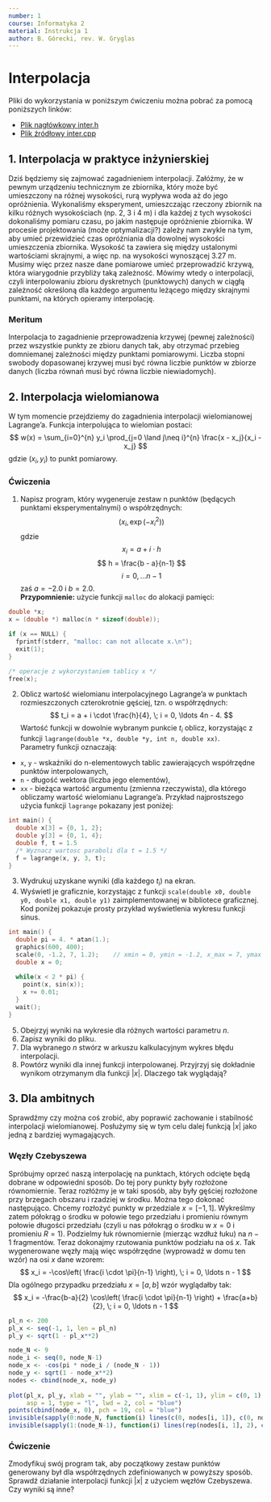 ```yaml
---
number: 1
course: Informatyka 2
material: Instrukcja 1
author: B. Górecki, rev. W. Gryglas
---
```


# Interpolacja

Pliki do wykorzystania w poniższym ćwiczeniu można pobrać za pomocą poniższych linków:

  - [Plik nagłówkowy inter.h](http://ccfd.github.io/courses/code/info2/inter.h)
  - [Plik źródłowy inter.cpp](http://ccfd.github.io/courses/code/info2/inter.cpp)


## 1. Interpolacja w praktyce inżynierskiej

Dziś będziemy się zajmować zagadnieniem interpolacji.
Załóżmy, że w pewnym urządzeniu technicznym ze zbiornika, który może być umieszczony na różnej wysokości, rurą wypływa woda aż do jego opróżnienia.
Wykonaliśmy eksperyment, umieszczając rzeczony zbiornik na kilku różnych wysokościach (np. 2, 3 i 4 m) i dla każdej z tych wysokości dokonaliśmy pomiaru czasu, po jakim następuje opróżnienie zbiornika.
W procesie projektowania (może optymalizacji?) zależy nam zwykle na tym, aby umieć przewidzieć czas opróżniania dla dowolnej wysokości umieszczenia zbiornika.
Wysokość ta zawiera się między ustalonymi wartościami skrajnymi, a więc np. na wysokości wynoszącej 3.27 m.
Musimy więc przez nasze dane pomiarowe umieć przeprowadzić krzywą, która wiarygodnie przybliży taką zależność.
Mówimy wtedy o interpolacji, czyli interpolowaniu zbioru dyskretnych (punktowych) danych w ciągłą zależność określoną dla każdego argumentu leżącego między skrajnymi punktami, na których opieramy interpolację.

### Meritum

Interpolacja to zagadnienie przeprowadzenia krzywej (pewnej zależności) przez wszystkie punkty ze zbioru danych tak, aby otrzymać przebieg domniemanej zależności między punktami pomiarowymi.
Liczba stopni swobody dopasowanej krzywej musi być równa liczbie punktów w zbiorze danych (liczba równań musi być równa liczbie niewiadomych).

## 2. Interpolacja wielomianowa

W tym momencie przejdziemy do zagadnienia interpolacji wielomianowej Lagrange’a.
Funkcja interpolująca to wielomian postaci:
$$
w(x) = \sum_{i=0}^{n} y_i \prod_{j=0 \land j\neq i}^{n} \frac{x - x_j}{x_i - x_j}
$$
gdzie $(x_i, y_i)$ to punkt pomiarowy.

### Ćwiczenia

1. Napisz program, który wygeneruje zestaw n punktów (będących punktami eksperymentalnymi) o współrzędnych:
$$
\left( x_i, \exp(-x_i^2) \right)
$$ 
gdzie
$$
x_i = a + i \cdot h
$$
$$
h = \frac{b - a}{n-1}
$$
$$
i = 0, \ldots n-1
$$
zaś $a = -2.0$ i $b = 2.0$.  
**Przypomnienie:** użycie funkcji `malloc` do alokacji pamięci:

```c++
double *x;
x = (double *) malloc(n * sizeof(double));

if (x == NULL) {
  fprintf(stderr, "malloc: can not allocate x.\n");
  exit(1);
}

/* operacje z wykorzystaniem tablicy x */
free(x);
```
2. Oblicz wartość wielomianu interpolacyjnego Lagrange’a w punktach rozmieszczonych czterokrotnie gęściej, tzn. o współrzędnych:
$$
t_i = a + i \cdot \frac{h}{4}, \; i = 0, \ldots 4n - 4.
$$
Wartość funkcji w dowolnie wybranym punkcie $t_i$ oblicz, korzystając z funkcji `lagrange(double *x, double *y, int n, double xx)`.  
Parametry funkcji oznaczają:

  - `x`, `y` - wskaźniki do n-elementowych tablic zawierających współrzędne punktów interpolowanych,
  - `n` - długość wektora (liczba jego elementów),
  - `xx` - bieżąca wartość argumentu (zmienna rzeczywista), dla którego obliczamy wartość wielomianu Lagrange’a.
Przykład najprostszego użycia funkcji `lagrange` pokazany jest poniżej:

```c++
int main() {
  double x[3] = {0, 1, 2};
  double y[3] = {0, 1, 4};
  double f, t = 1.5
  /* Wyznacz wartosc paraboli dla t = 1.5 */
  f = lagrange(x, y, 3, t);
}
```
3. Wydrukuj uzyskane wyniki (dla każdego $t_i$) na ekran.
4. Wyświetl je graficznie, korzystając z funkcji  `scale(double x0, double y0, double x1, double y1)` zaimplementowanej w bibliotece graficznej.
Kod poniżej pokazuje prosty przykład wyświetlenia wykresu funkcji sinus.

```c++
int main() {
  double pi = 4. * atan(1.);
  graphics(600, 400);
  scale(0, -1.2, 7, 1.2);    // xmin = 0, ymin = -1.2, x_max = 7, ymax = 1.2
  double x = 0;
  
  while(x < 2 * pi) {
    point(x, sin(x));
    x += 0.01;
  }
  wait();
}
```
5. Obejrzyj wyniki na wykresie dla różnych wartości parametru $n$.
6. Zapisz wyniki do pliku.
7. Dla wybranego $n$ stwórz w arkuszu kalkulacyjnym wykres błędu interpolacji.
8. Powtórz wyniki dla innej funkcji interpolowanej.
Przyjrzyj się dokładnie wynikom otrzymanym dla funkcji $|x|$.
Dlaczego tak wyglądają?

## 3. Dla ambitnych
Sprawdźmy czy można coś zrobić, aby poprawić zachowanie i stabilność interpolacji wielomianowej.
Posłużymy się w tym celu dalej funkcją $|x|$ jako jedną z bardziej wymagających.

### Węzły Czebyszewa
Spróbujmy oprzeć naszą interpolację na punktach, których odcięte będą dobrane w odpowiedni sposób.
Do tej pory punkty były rozłożone równomiernie.
Teraz rozłóżmy je w taki sposób, aby były gęściej rozłożone przy brzegach obszaru i rzadziej w środku.
Można tego dokonać następująco.
Chcemy rozłożyć punkty w przedziale $x = [-1, 1]$.
Wykreślmy zatem półokrąg o środku w połowie tego przedziału i promieniu równym połowie długości przedziału (czyli u nas półokrąg o środku w $x = 0$ i promieniu $R = 1$).
Podzielmy łuk równomiernie (mierząc wzdłuż łuku) na $n - 1$ fragmentów.
Teraz dokonajmy rzutowania punktów podziału na oś $x$.
Tak wygenerowane węzły mają więc współrzędne (wyprowadź w domu ten wzór) na osi $x$ dane wzorem:
$$
x_i = -\cos\left( \frac{i \cdot \pi}{n-1} \right), \; i = 0, \ldots n - 1
$$
Dla ogólnego przypadku przedziału $x = [a, b]$ wzór wyglądałby tak:
$$
x_i = -\frac{b-a}{2} \cos\left( \frac{i \cdot \pi}{n-1} \right) + \frac{a+b}{2}, \; i = 0, \ldots n - 1
$$

```r
pl_n <- 200
pl_x <- seq(-1, 1, len = pl_n)
pl_y <- sqrt(1 - pl_x**2)

node_N <- 9
node_i <- seq(0, node_N-1)
node_x <- -cos(pi * node_i / (node_N - 1))
node_y <- sqrt(1 - node_x**2)
nodes <- cbind(node_x, node_y)
  
plot(pl_x, pl_y, xlab = "", ylab = "", xlim = c(-1, 1), ylim = c(0, 1),
     asp = 1, type = "l", lwd = 2, col = "blue")
points(cbind(node_x, 0), pch = 19, col = "blue")
invisible(sapply(0:node_N, function(i) lines(c(0, nodes[i, 1]), c(0, nodes[i, 2]), lty = 2)))
invisible(sapply(1:(node_N-1), function(i) lines(rep(nodes[i, 1], 2), c(0, nodes[i, 2]), lty = 2, col = "blue")))
```

### Ćwiczenie

Zmodyfikuj swój program tak, aby początkowy zestaw punktów generowany był dla współrzędnych zdefiniowanych w powyższy sposób.
Sprawdź działanie interpolacji funkcji $|x|$ z użyciem węzłów Czebyszewa.
Czy wyniki są inne?
